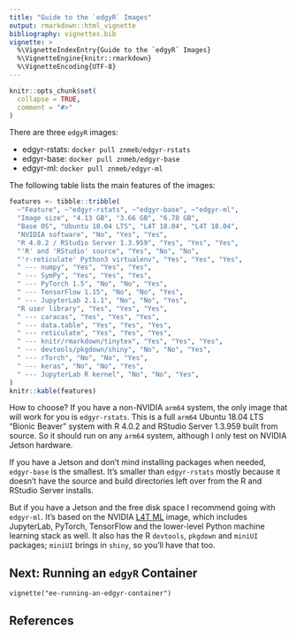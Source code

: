 ```yaml
---
title: "Guide to the `edgyR` Images"
output: rmarkdown::html_vignette
bibliography: vignettes.bib
vignette: >
  %\VignetteIndexEntry{Guide to the `edgyR` Images}
  %\VignetteEngine{knitr::rmarkdown}
  %\VignetteEncoding{UTF-8}
---
```


```r
knitr::opts_chunk$set(
  collapse = TRUE,
  comment = "#>"
)
```

There are three `edgyR` images:

- edgyr-rstats: `docker pull znmeb/edgyr-rstats`
- edgyr-base: `docker pull znmeb/edgyr-base`
- edgyr-ml: `docker pull znmeb/edgyr-ml`

The following table lists the main features of the images:
```r
features <- tibble::tribble(
  ~"Feature", ~"edgyr-rstats", ~"edgyr-base", ~"edgyr-ml",
  "Image size", "4.13 GB", "3.66 GB", "6.78 GB",
  "Base OS", "Ubuntu 18.04 LTS", "L4T 18.04", "L4T 18.04",
  "NVIDIA software", "No", "Yes", "Yes",
  "R 4.0.2 / RStudio Server 1.3.959", "Yes", "Yes", "Yes",
  "'R' and 'RStudio' source", "Yes", "No", "No",
  "'r-reticulate' Python3 virtualenv", "Yes", "Yes", "Yes",
  " --- numpy", "Yes", "Yes", "Yes",
  " --- SymPy", "Yes", "Yes", "Yes",
  " --- PyTorch 1.5", "No", "No", "Yes",
  " --- TensorFlow 1.15", "No", "No", "Yes",
  " --- JupyterLab 2.1.1", "No", "No", "Yes",
  "R user library", "Yes", "Yes", "Yes",
  " --- caracas", "Yes", "Yes", "Yes",
  " --- data.table", "Yes", "Yes", "Yes",
  " --- reticulate", "Yes", "Yes", "Yes",
  " --- knitr/rmarkdown/tinytex", "Yes", "Yes", "Yes",
  " --- devtools/pkgdown/shiny", "No", "No", "Yes",
  " --- rTorch", "No", "No", "Yes",
  " --- keras", "No", "No", "Yes",
  " --- JupyterLab R kernel", "No", "No", "Yes",
)
knitr::kable(features)
```

How to choose? If you have a non-NVIDIA `arm64` system, the only image that will
work for you is `edgyr-rstats`. This is a full `arm64` Ubuntu 18.04 LTS "Bionic
Beaver" system with R 4.0.2 and RStudio Server 1.3.959 built from source. So it
should run on any `arm64` system, although I only test on NVIDIA Jetson
hardware.

If you have a Jetson and don't mind installing packages when needed,
`edgyr-base` is the smallest. It's smaller than `edgyr-rstats` mostly because
it doesn't have the source and build directories left over from the R and
RStudio Server installs.

But if you have a Jetson and the free disk space I recommend going with
`edgyr-ml`. It's based on the NVIDIA
[L4T ML](https://ngc.nvidia.com/catalog/containers/nvidia:l4t-ml)
image, which includes JupyterLab, PyTorch, TensorFlow and the lower-level
Python machine learning stack as well. It also has the R `devtools`,
`pkgdown` and `miniUI` packages; `miniUI` brings in `shiny`, so you'll have
that too.

## Next: Running an `edgyR` Container

`vignette("ee-running-an-edgyr-container")`

## References
